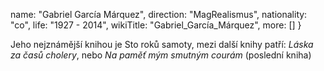 
  name: "Gabriel García Márquez",
  direction: "MagRealismus",
  nationality: "co",
  life: "1927 - 2014",
  wikiTitle: "Gabriel_García_Márquez",
  more: []
}

<Author author={author} wikiText />

Jeho nejznámější knihou je Sto roků samoty, mezi další knihy patří: 
*Láska za časů cholery*, nebo *Na paměť mým smutným courám* (poslední kniha)